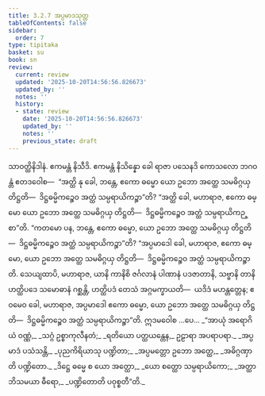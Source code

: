 ```yaml
---
title: 3.2.7 အပ္ပမာဒသုတ္တ
tableOfContents: false
sidebar:
  order: 7
type: tipitaka
basket: su
book: sn
review:
  current: review
  updated: '2025-10-20T14:56:56.826673'
  updated_by: ''
  notes: ''
  history:
  - state: review
    date: '2025-10-20T14:56:56.826673'
    updated_by: ''
    notes: ''
    previous_state: draft
---
```



<DynamicBreadcrumb />


<ReviewStatus review={frontmatter.review} showDetails={true} />

<HypothesisAnnotation frontmatter={frontmatter} />

<Division number="128" book="sn" e="ch" v="18" p="299">

<Paragraph number="676" book="sn">
သာဝတ္ထိနိဒါနံ. ဧကမန္တံ နိသီဒိ. ဧကမန္တံ နိသိန္နော ခေါ ရာဇာ ပသေနဒိ ကောသလော ဘဂဝန္တံ ဧတဒဝေါစ—  “အတ္ထိ နု ခေါ, ဘန္တေ, ဧကော ဓမ္မော ယော ဥဘော အတ္ထေ သမဓိဂ္ဂယှ တိဋ္ဌတိ—  ဒိဋ္ဌဓမ္မိကဉ္စေဝ အတ္ထံ သမ္ပရာယိကဉ္စာ”တိ?
</Paragraph>

<Paragraph number="677" book="sn">
“အတ္ထိ ခေါ, မဟာရာဇ, ဧကော ဓမ္မော ယော ဥဘော အတ္ထေ သမဓိဂ္ဂယှ တိဋ္ဌတိ—  ဒိဋ္ဌဓမ္မိကဉ္စေဝ အတ္ထံ သမ္ပရာယိကဉ္စာ”တိ.
</Paragraph>

<Paragraph number="678" book="sn">
“ကတမော ပန, ဘန္တေ, ဧကော ဓမ္မော, ယော ဥဘော အတ္ထေ သမဓိဂ္ဂယှ တိဋ္ဌတိ—  ဒိဋ္ဌဓမ္မိကဉ္စေဝ အတ္ထံ သမ္ပရာယိကဉ္စာ”တိ?
</Paragraph>

<Paragraph number="679" book="sn">
“အပ္ပမာဒေါ ခေါ, မဟာရာဇ, ဧကော ဓမ္မော, ယော ဥဘော အတ္ထေ သမဓိဂ္ဂယှ တိဋ္ဌတိ—  ဒိဋ္ဌဓမ္မိကဉ္စေဝ အတ္ထံ သမ္ပရာယိကဉ္စာတိ. သေယျထာပိ, မဟာရာဇ, ယာနိ ကာနိစိ ဇင်္ဂလာနံ ပါဏာနံ ပဒဇာတာနိ, သဗ္ဗာနိ တာနိ ဟတ္ထိပဒေ သမောဓာနံ ဂစ္ဆန္တိ, ဟတ္ထိပဒံ တေသံ အဂ္ဂမက္ခာယတိ—  ယဒိဒံ မဟန္တတ္တေန; ဧဝမေဝ ခေါ, မဟာရာဇ, အပ္ပမာဒေါ ဧကော ဓမ္မော, ယော ဥဘော အတ္ထေ သမဓိဂ္ဂယှ တိဋ္ဌတိ—  ဒိဋ္ဌဓမ္မိကဉ္စေဝ အတ္ထံ သမ္ပရာယိကဉ္စာ”တိ. ဣဒမဝေါစ …ပေ…
</Paragraph>

<Paragraph number="680" type="verses" book="sn">
_“အာယုံ အရောဂိယံ ဝဏ္ဏံ,_  
_သဂ္ဂံ ဥစ္စာကုလီနတံ;_  
_ရတိယော ပတ္ထယန္တေန,_  
ဥဠာရာ အပရာပရာ._  

</Paragraph>

<Paragraph number="681" type="verses" book="sn">
_အပ္ပမာဒံ ပသံသန္တိ,_  
_ပုညကိရိယာသု ပဏ္ဍိတာ;_  
_အပ္ပမတ္တော ဥဘော အတ္ထေ,_  
_အဓိဂ္ဂဏှာတိ ပဏ္ဍိတော._  

</Paragraph>

<Paragraph number="682" type="verses" book="sn">
_ဒိဋ္ဌေ ဓမ္မေ စ ယော အတ္ထော,_  
_ယော စတ္ထော သမ္ပရာယိကော;_  
_အတ္ထာဘိသမယာ ဓီရော,_  
_ပဏ္ဍိတောတိ ပဝုစ္စတီ”တိ._
</Paragraph>
</Division>
